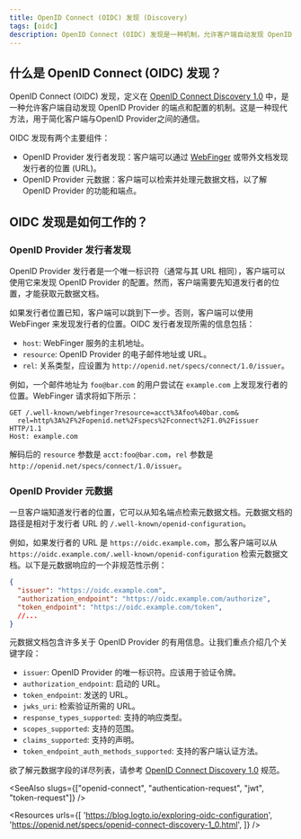 ```yaml
---
title: OpenID Connect (OIDC) 发现 (Discovery)
tags: [oidc]
description: OpenID Connect (OIDC) 发现是一种机制，允许客户端自动发现 OpenID Provider 的端点和配置。
---
```


## 什么是 OpenID Connect (OIDC) 发现？

OpenID Connect (OIDC) 发现，定义在 [OpenID Connect Discovery 1.0](https://openid.net/specs/openid-connect-discovery-1_0.html) 中，是一种允许<Ref slug="client">客户端</Ref>自动发现 OpenID Provider 的端点和配置的机制。这是一种现代方法，用于简化客户端与<Ref slug="openid-connect" headingId="openid-provider-op">OpenID Provider</Ref>之间的通信。

OIDC 发现有两个主要组件：

- OpenID Provider 发行者发现：客户端可以通过 [WebFinger](https://tools.ietf.org/html/rfc7033) 或带外文档发现发行者的位置 (URL)。
- OpenID Provider 元数据：客户端可以检索并处理元数据文档，以了解 OpenID Provider 的功能和端点。

## OIDC 发现是如何工作的？

### OpenID Provider 发行者发现

OpenID Provider 发行者是一个唯一标识符（通常与其 URL 相同），客户端可以使用它来发现 OpenID Provider 的配置。然而，客户端需要先知道发行者的位置，才能获取元数据文档。

如果发行者位置已知，客户端可以跳到下一步。否则，客户端可以使用 WebFinger 来发现发行者的位置。OIDC 发行者发现所需的信息包括：

- `host`: WebFinger 服务的主机地址。
- `resource`: OpenID Provider 的电子邮件地址或 URL。
- `rel`: 关系类型，应设置为 `http://openid.net/specs/connect/1.0/issuer`。

例如，一个邮件地址为 `foo@bar.com` 的用户尝试在 `example.com` 上发现发行者的位置。WebFinger 请求将如下所示：

```http
GET /.well-known/webfinger?resource=acct%3Afoo%40bar.com&
  rel=http%3A%2F%2Fopenid.net%2Fspecs%2Fconnect%2F1.0%2Fissuer HTTP/1.1
Host: example.com
```

解码后的 `resource` 参数是 `acct:foo@bar.com`，`rel` 参数是 `http://openid.net/specs/connect/1.0/issuer`。

### OpenID Provider 元数据

一旦客户端知道发行者的位置，它可以从知名端点检索元数据文档。元数据文档的路径是相对于发行者 URL 的 `/.well-known/openid-configuration`。

例如，如果发行者的 URL 是 `https://oidc.example.com`，那么客户端可以从 `https://oidc.example.com/.well-known/openid-configuration` 检索元数据文档。以下是元数据响应的一个非规范性示例：

```json
{
  "issuer": "https://oidc.example.com",
  "authorization_endpoint": "https://oidc.example.com/authorize",
  "token_endpoint": "https://oidc.example.com/token",
  //...
}
```

元数据文档包含许多关于 OpenID Provider 的有用信息。让我们重点介绍几个关键字段：

- `issuer`: OpenID Provider 的唯一标识符。应该用于验证令牌。
- `authorization_endpoint`: 启动<Ref slug="authentication-request" />的 URL。
- `token_endpoint`: 发送<Ref slug="token-request" />的 URL。
- `jwks_uri`: 检索<Ref slug="signing-key" />验证所需<Ref slug="jwk" headingId="json-web-key-set-jwks" />的 URL。
- `response_types_supported`: 支持的<Ref slug="authentication-request" />响应类型。
- `scopes_supported`: 支持的<Ref slug="authentication-request" /><Ref slug="scope">范围</Ref>。
- `claims_supported`: 支持的<Ref slug="id-token" /><Ref slug="claim">声明</Ref>。
- `token_endpoint_auth_methods_supported`: 支持的<Ref slug="token-request" />客户端认证方法。

欲了解元数据字段的详尽列表，请参考 [OpenID Connect Discovery 1.0](https://openid.net/specs/openid-connect-discovery-1_0.html#ProviderMetadata) 规范。

<SeeAlso slugs={["openid-connect", "authentication-request", "jwt", "token-request"]} />

<Resources
  urls={[
    'https://blog.logto.io/exploring-oidc-configuration',
    'https://openid.net/specs/openid-connect-discovery-1_0.html',
  ]}
/>
